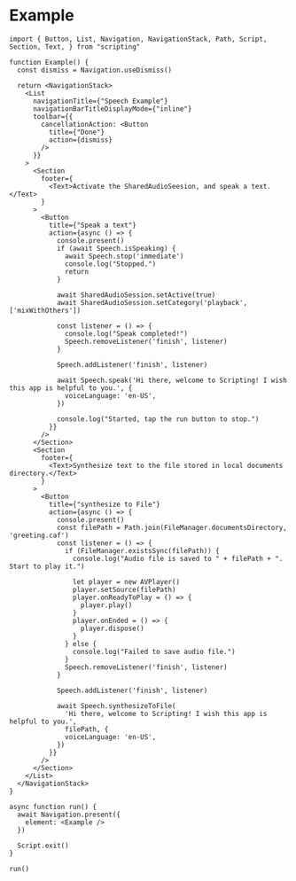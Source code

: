 # Example

```tsx
import { Button, List, Navigation, NavigationStack, Path, Script, Section, Text, } from "scripting"

function Example() {
  const dismiss = Navigation.useDismiss()

  return <NavigationStack>
    <List
      navigationTitle={"Speech Example"}
      navigationBarTitleDisplayMode={"inline"}
      toolbar={{
        cancellationAction: <Button
          title={"Done"}
          action={dismiss}
        />
      }}
    >
      <Section
        footer={
          <Text>Activate the SharedAudioSeesion, and speak a text.</Text>
        }
      >
        <Button
          title={"Speak a text"}
          action={async () => {
            console.present()
            if (await Speech.isSpeaking) {
              await Speech.stop('immediate')
              console.log("Stopped.")
              return
            }

            await SharedAudioSession.setActive(true)
            await SharedAudioSession.setCategory('playback', ['mixWithOthers'])

            const listener = () => {
              console.log("Speak completed!")
              Speech.removeListener('finish', listener)
            }

            Speech.addListener('finish', listener)

            await Speech.speak('Hi there, welcome to Scripting! I wish this app is helpful to you.', {
              voiceLanguage: 'en-US',
            })

            console.log("Started, tap the run button to stop.")
          }}
        />
      </Section>
      <Section
        footer={
          <Text>Synthesize text to the file stored in local documents directory.</Text>
        }
      >
        <Button
          title={"synthesize to File"}
          action={async () => {
            console.present()
            const filePath = Path.join(FileManager.documentsDirectory, 'greeting.caf')
            const listener = () => {
              if (FileManager.existsSync(filePath)) {
                console.log("Audio file is saved to " + filePath + ". Start to play it.")

                let player = new AVPlayer()
                player.setSource(filePath)
                player.onReadyToPlay = () => {
                  player.play()
                }
                player.onEnded = () => {
                  player.dispose()
                }
              } else {
                console.log("Failed to save audio file.")
              }
              Speech.removeListener('finish', listener)
            }

            Speech.addListener('finish', listener)

            await Speech.synthesizeToFile(
              'Hi there, welcome to Scripting! I wish this app is helpful to you.',
              filePath, {
              voiceLanguage: 'en-US',
            })
          }}
        />
      </Section>
    </List>
  </NavigationStack>
}

async function run() {
  await Navigation.present({
    element: <Example />
  })

  Script.exit()
}

run()
```
